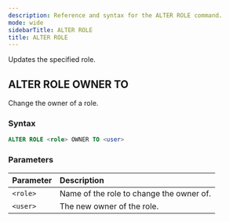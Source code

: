 ```yaml
---
description: Reference and syntax for the ALTER ROLE command.
mode: wide
sidebarTitle: ALTER ROLE
title: ALTER ROLE
---
```



Updates the specified role.

## ALTER ROLE OWNER TO

Change the owner of a role.

### Syntax

```sql
ALTER ROLE <role> OWNER TO <user>
```

### Parameters 


| Parameter | Description |
| :--- | :--- |
| `<role>` | Name of the role to change the owner of. |
| `<user>` | The new owner of the role. |


